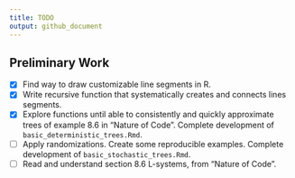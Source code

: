 ```yaml
---
title: TODO
output: github_document
---
```


## Preliminary Work

* [x] Find way to draw customizable line segments in R.
* [x] Write recursive function that systematically creates and connects lines segments.
* [x] Explore functions until able to consistently and quickly approximate trees of example 8.6 in "Nature of Code". Complete development of `basic_deterministic_trees.Rmd`.
* [ ] Apply randomizations. Create some reproducible examples. Complete development of `basic_stochastic_trees.Rmd`.
* [ ] Read and understand section 8.6 L-systems, from "Nature of Code".

